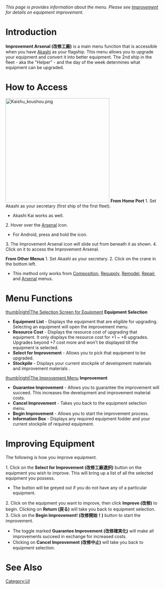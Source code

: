 ''This page is provides information about the menu. Please see [[Improvement]] for details on equipment improvement.''

=Introduction=

'''Improvement Arsenal (改修工廠)''' is a main menu function that is accessible when you have [[Akashi]] as your flagship. This menu allows you to upgrade your equipment and convert it into better equipment. The 2nd ship in the fleet - aka the "Helper" - and the day of the week determines what equipment can be upgraded.

=How to Access=
[[File:Kaishu koushou.png|340px|right]]
'''From Home Port'''
1. Set Akashi as your secretary (first ship of the first fleet).
* Akashi Kai works as well.
2. Hover over the [[Arsenal]] icon.
* For Android, press and hold the icon.
3. The Improvement Arsenal icon will slide out from beneath it as shown. 
4. Click on it to access the Improvement Arsenal.

'''From Other Menus'''
1. Set Akashi as your secretary.
2. Click on the crane in the bottom left.
* This method only works from [[Composition]], [[Resupply]], [[Remodel (Menu)|Remodel]], [[Repair]], and [[Arsenal]] menus.

=Menu Functions=
[[file:Improvement_Arsenal_Equipment_Selection.png|thumb|right|The Selection Screen for Equipment]]
'''Equipment Selection'''
* '''Equipment List''' - Displays the equipment that are eligible for upgrading. Selecting an equipment will open the improvement menu.
* '''Resource Cost''' - Displays the resource cost of upgrading that equipment. It only displays the resource cost for +1 ~ +6 upgrades. Upgrades beyond +7 cost more and won't be displayed till the equipment is selected.
* '''Select for Improvement''' - Allows you to pick that equipment to be upgraded.
* '''Stockpile''' - Displays your current stockpile of development materials {{DM}} and improvement materials {{IM}}.
[[file:Improvement_Arsenal_Improvement.png|thumb|right|The Improvement Menu]]
'''Improvement'''
* '''Guarantee Improvement''' - Allows you to guarantee the improvement will succeed. This increases the development and improvement material costs.
* '''Cancel Improvement''' - Takes you back to the equipment selection menu.
* '''Begin Improvement''' - Allows you to start the improvement process.
* '''Information Box''' - Displays any required equipment fodder and your current stockpile of required equipment.

=Improving Equipment=

The following is how you improve equipment.

1. Click on the '''Select for Improvement (改修工廠選択)''' button on the equipment you wish to improve. This will bring up a list of all the selected equipment you possess.
* The button will be greyed out if you do not have any of a particular equipment.
2. Click on the equipment you want to improve, then click '''Improve (改修)''' to begin. Clicking on '''Return (戻る)''' will take you back to equipment selection.
3. Click on the '''Begin Improvement! (改修開始！)''' button to start the improvement.
* The toggle marked '''Guarantee Improvement (改修確実化)''' will make all improvements succeed in exchange for increased costs.
* Clicking on '''Cancel Improvement (改修中止)''' will take you back to equipment selection.

=See Also=
{{Mechanics}}
[[Category:UI]]